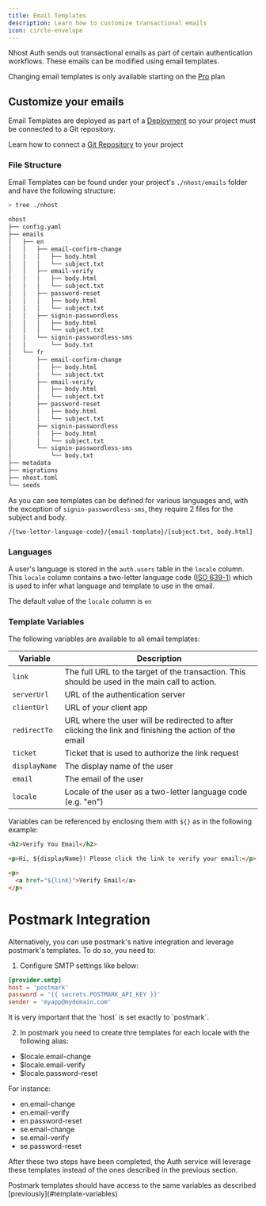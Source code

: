 ```yaml
---
title: Email Templates
description: Learn how to customize transactional emails
icon: circle-envelope
---
```


Nhost Auth sends out transactional emails as part of certain authentication workflows. These emails can be modified using email templates.

<Info>Changing email templates is only available starting on the [Pro](https://nhost.io/pricing) plan</Info>

## Customize your emails

Email Templates are deployed as part of a [Deployment](/platform/deployments) so your project must be connected to a Git repository.

<Check>Learn how to connect a [Git Repository](/platform/git) to your project</Check>

### File Structure

Email Templates can be found under your project's `./nhost/emails` folder and have the following structure:

```bash Terminal
> tree ./nhost

nhost
├── config.yaml
├── emails
│   ├── en
│   │   ├── email-confirm-change
│   │   │   ├── body.html
│   │   │   └── subject.txt
│   │   ├── email-verify
│   │   │   ├── body.html
│   │   │   └── subject.txt
│   │   ├── password-reset
│   │   │   ├── body.html
│   │   │   └── subject.txt
│   │   ├── signin-passwordless
│   │   │   ├── body.html
│   │   │   └── subject.txt
│   │   └── signin-passwordless-sms
│   │       └── body.txt
│   └── fr
│       ├── email-confirm-change
│       │   ├── body.html
│       │   └── subject.txt
│       ├── email-verify
│       │   ├── body.html
│       │   └── subject.txt
│       ├── password-reset
│       │   ├── body.html
│       │   └── subject.txt
│       ├── signin-passwordless
│       │   ├── body.html
│       │   └── subject.txt
│       └── signin-passwordless-sms
│           └── body.txt
├── metadata
├── migrations
├── nhost.toml
└── seeds
```

As you can see templates can be defined for various languages and, with the exception of `signin-passwordless-sms`, they require 2 files for the subject and body.

```
/{two-letter-language-code}/{email-template}/[subject.txt, body.html]
```

### Languages

A user's language is stored in the `auth.users` table in the `locale` column. This `locale` column contains a two-letter language code ([ISO 639-1](https://en.wikipedia.org/wiki/List_of_ISO_639-1_codes)) which is used to infer what language and template to use in the email.

<Info>The default value of the `locale` column is `en`</Info>

### Template Variables

The following variables are available to all email templates:

| Variable      | Description                                                                                                                        |
| -----------   | ---------------------------------------------------------------------------------------------------------------------------------- |
| `link`        | The full URL to the target of the transaction. This should be used in the main call to action. 				     |
| `serverUrl`   | URL of the authentication server                                                                                                   |
| `clientUrl`   | URL of your client app                                                                                                             |
| `redirectTo`  | URL where the user will be redirected to after clicking the link and finishing the action of the email                             |
| `ticket`      | Ticket that is used to authorize the link request                                                                                  |
| `displayName` | The display name of the user                                                                                                      |
| `email`       | The email of the user                                                                                                             |
| `locale`      | Locale of the user as a two-letter language code (e.g. "en")                                                                       |

Variables can be referenced by enclosing them with `${}` as in the following example:

```html
<h2>Verify You Email</h2>

<p>Hi, ${displayName}! Please click the link to verify your email:</p>

<p>
  <a href="${link}">Verify Email</a>
</p>
```

# Postmark Integration

Alternatively, you can use postmark's native integration and leverage postmark's templates. To do so, you need to:

1. Configure SMTP settings like below:

```toml
[provider.smtp]
host = 'postmark'
password = '{{ secrets.POSTMARK_API_KEY }}'
sender = 'myapp@mydomain.com'
```

<Warning>
It is very important that the `host` is set exactly to `postmark`.
</Warning>

2. In postmark you need to create thre templates for each locale with the following alias:

- $locale.email-change
- $locale.email-verify
- $locale.password-reset

For instance:

- en.email-change
- en.email-verify
- en.password-reset
- se.email-change
- se.email-verify
- se.password-reset

After these two steps have been completed, the Auth service will leverage these templates instead of the ones described in the previous section.

<Note>
Postmark templates should have access to the same variables as described [previously](#template-variables)
</Note>
